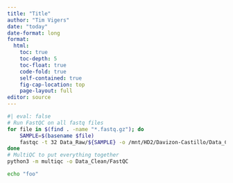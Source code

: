 ```yaml
---
title: "Title"
author: "Tim Vigers"
date: "today"
date-format: long
format:
  html:
    toc: true
    toc-depth: 5
    toc-float: true
    code-fold: true
    self-contained: true
    fig-cap-location: top
    page-layout: full
editor: source
---
```


```bash
#| eval: false
# Run FastQC on all fastq files
for file in $(find . -name "*.fastq.gz"); do
    SAMPLE=$(basename $file)
    fastqc -t 32 Data_Raw/${SAMPLE} -o /mnt/HD2/Davizon-Castillo/Data_Clean/FastQC
done
# MultiQC to put everything together
python3 -m multiqc -o Data_Clean/FastQC
```


```bash
echo "foo" 
```